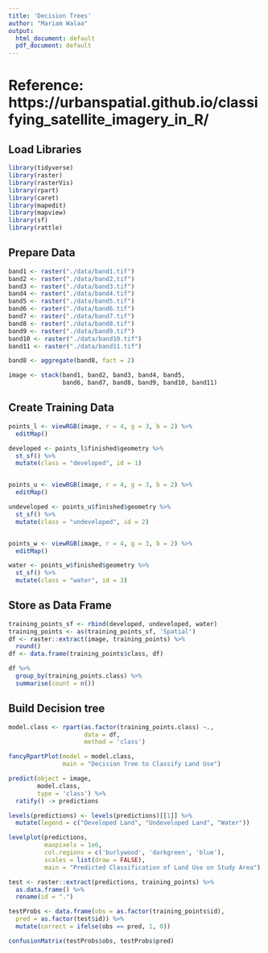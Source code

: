 ```yaml
---
title: 'Decision Trees'
author: "Mariam Walaa"
output:
  html_document: default
  pdf_document: default
---
```


# Reference: https://urbanspatial.github.io/classifying_satellite_imagery_in_R/

## Load Libraries

```r
library(tidyverse)
library(raster)
library(rasterVis)
library(rpart)
library(caret)
library(mapedit)
library(mapview)
library(sf)
library(rattle)
```

## Prepare Data

```r
band1 <- raster("./data/band1.tif")
band2 <- raster("./data/band2.tif")
band3 <- raster("./data/band3.tif")
band4 <- raster("./data/band4.tif")
band5 <- raster("./data/band5.tif")
band6 <- raster("./data/band6.tif")
band7 <- raster("./data/band7.tif")
band8 <- raster("./data/band8.tif")
band9 <- raster("./data/band9.tif")
band10 <- raster("./data/band10.tif")
band11 <- raster("./data/band11.tif")

band8 <- aggregate(band8, fact = 2)

image <- stack(band1, band2, band3, band4, band5,
               band6, band7, band8, band9, band10, band11)
```


## Create Training Data

```r
points_l <- viewRGB(image, r = 4, g = 3, b = 2) %>%
  editMap()

developed <- points_l$finished$geometry %>% 
  st_sf() %>% 
  mutate(class = "developed", id = 1)


points_u <- viewRGB(image, r = 4, g = 3, b = 2) %>%
  editMap()

undeveloped <- points_u$finished$geometry %>%
  st_sf() %>%
  mutate(class = "undeveloped", id = 2)


points_w <- viewRGB(image, r = 4, g = 3, b = 2) %>%
  editMap()

water <- points_w$finished$geometry %>%
  st_sf() %>%
  mutate(class = "water", id = 3)
```

## Store as Data Frame

```r
training_points_sf <- rbind(developed, undeveloped, water)
training_points <- as(training_points_sf, 'Spatial')
df <- raster::extract(image, training_points) %>%
  round()
df <- data.frame(training_points$class, df)

df %>%
  group_by(training_points.class) %>%
  summarise(count = n())
```

## Build Decision tree

```r
model.class <- rpart(as.factor(training_points.class) ~., 
                     data = df, 
                     method = 'class') 

fancyRpartPlot(model = model.class,
               main = "Decision Tree to Classify Land Use")

predict(object = image,
        model.class,
        type = 'class') %>% 
  ratify() -> predictions

levels(predictions) <- levels(predictions)[[1]] %>% 
  mutate(legend = c("Developed Land", "Undeveloped Land", "Water"))

levelplot(predictions,
          maxpixels = 1e6,
          col.regions = c('burlywood', 'darkgreen', 'blue'),
          scales = list(draw = FALSE),
          main = "Predicted Classification of Land Use on Study Area")

test <- raster::extract(predictions, training_points) %>% 
  as.data.frame() %>%
  rename(id = ".")

testProbs <- data.frame(obs = as.factor(training_points$id),
  pred = as.factor(test$id)) %>% 
  mutate(correct = ifelse(obs == pred, 1, 0))

confusionMatrix(testProbs$obs, testProbs$pred)
```

